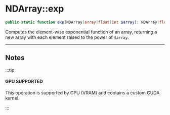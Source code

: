 
# NDArray::exp

```php
public static function exp(NDArray|array|float|int $array): NDArray|float|int;
```
Computes the element-wise exponential function of an array, returning a new array
with each element raised to the power of `$array`.

---

## Notes

:::tip

#### GPU SUPPORTED
This operation is supported by GPU (VRAM) and contains a custom CUDA kernel.

:::
